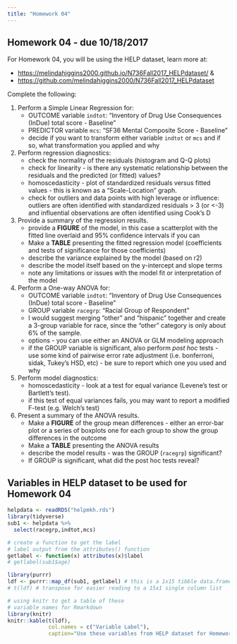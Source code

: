 ```yaml
---
title: "Homework 04"
---
```


## Homework 04 - due 10/18/2017

For Homework 04, you will be using the HELP dataset, learn more at:

* [https://melindahiggins2000.github.io/N736Fall2017_HELPdataset/](https://melindahiggins2000.github.io/N736Fall2017_HELPdataset/) &
* [https://github.com/melindahiggins2000/N736Fall2017_HELPdataset](https://github.com/melindahiggins2000/N736Fall2017_HELPdataset)

Complete the following:

1. Perform a Simple Linear Regression for:
    - OUTCOME variable `indtot`: "Inventory of Drug Use Consequences (InDue) total score - Baseline"
    - PREDICTOR variable `mcs`: "SF36 Mental Composite Score - Baseline"
    - decide if you want to transform either variable `indtot` or `mcs` and if so, what transformation you applied and why
    
2. Perform regression diagnostics:
    - check the normality of the residuals (histogram and Q-Q plots)
    - check for linearity - is there any systematic relationship between the residuals and the predicted (or fitted) values?
    - homoscedasticity - plot of standardized residuals versus fitted values - this is known as a "Scale-Location" graph.
    - check for outliers and data points with high leverage or influence: outliers are often identified with standardized residuals > 3 (or <-3) and influential observations are often identified using Cook's D
    
3. Provide a summary of the regression results.
    - provide a **FIGURE** of the model, in this case a scatterplot with the fitted line overlaid and 95% confidence intervals if you can
    - Make a **TABLE** presenting the fitted regression model (coefficients and tests of significance for those coefficients)
    - describe the variance explained by the model (based on r2)
    - describe the model itself based on the y-intercept and slope terms
    - note any limitations or issues with the model fit or interpretation of the model
    
4. Perform a One-way ANOVA for:
    - OUTCOME variable `indtot`: "Inventory of Drug Use Consequences (InDue) total score - Baseline"
    - GROUP variable `racegrp`: "Racial Group of Respondent"
    - I would suggest merging "other" and "hispanic" together and create a 3-group variable for race, since the "other" category is only about 6% of the sample.
    - options - you can use either an ANOVA or GLM modeling approach
    - if the GROUP variable is significant, also perform _post hoc_ tests - use some kind of pairwise error rate adjustment (i.e. bonferroni, sidak, Tukey's HSD, etc) - be sure to report which one you used and why
    
5. Perform model diagnostics:
    - homoscedasticity - look at a test for equal variance (Levene's test or Bartlett's test).
    - if this test of equal variances fails, you may want to report a modified F-test (e.g. Welch's test)

6. Present a summary of the ANOVA results.
    - Make a **FIGURE** of the group mean differences - either an error-bar plot or a series of boxplots one for each group to show the group differences in the outcome
    - Make a **TABLE** presenting the ANOVA results
    - describe the model results - was the GROUP (`racegrp`) significant?
    - If GROUP is significant, what did the post hoc tests reveal?

## Variables in HELP dataset to be used for Homework 04

```r
helpdata <- readRDS("helpmkh.rds")
library(tidyverse)
sub1 <- helpdata %>%
  select(racegrp,indtot,mcs)

# create a function to get the label
# label output from the attributes() function
getlabel <- function(x) attributes(x)$label
# getlabel(sub1$age)

library(purrr)
ldf <- purrr::map_df(sub1, getlabel) # this is a 1x15 tibble data.frame
# t(ldf) # transpose for easier reading to a 15x1 single column list

# using knitr to get a table of these
# variable names for Rmarkdown
library(knitr)
knitr::kable(t(ldf),
             col.names = c("Variable Label"),
             caption="Use these variables from HELP dataset for Homework 04")

```

